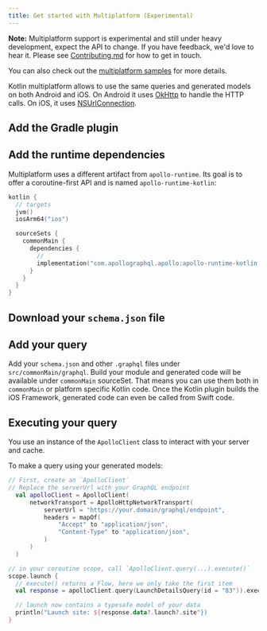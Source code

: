 ```yaml
---
title: Get started with Multiplatform (Experimental)
---
```


**Note:** Multiplatform support is experimental and still under heavy development, expect the API to change. If you have feedback, we'd love to hear it. Please see [Contributing.md](https://github.com/apollographql/apollo-android/blob/master/Contributing.md) for how to get in touch.

You can also check out the [multiplatform samples](https://github.com/apollographql/apollo-android/tree/master/samples) for more details.

Kotlin multiplatform allows to use the same queries and generated models on both Android and iOS. On Android it uses [OkHttp](https://square.github.io/okhttp/) to handle the HTTP calls. On iOS, it uses [NSUrlConnection](https://developer.apple.com/documentation/foundation/nsurlconnection).

## Add the Gradle plugin

<AddPlugin />

## Add the runtime dependencies

Multiplatform uses a different artifact from `apollo-runtime`. Its goal is to offer a coroutine-first API and is named `apollo-runtime-kotlin`:

```kotlin:title=build.gradle.kts
kotlin {
  // targets
  jvm()
  iosArm64("ios")

  sourceSets {
    commonMain {
      dependencies {
        //
        implementation("com.apollographql.apollo:apollo-runtime-kotlin:x.y.z")
      }
    }
  }
}
```

## Download your `schema.json` file

<DownloadSchema />

## Add your query

Add your `schema.json` and other `.graphql` files under `src/commonMain/graphql`. Build your module and generated code will be available
under `commonMain` sourceSet. That means you can use them both in `commonMain` or platform specific Kotlin code. Once the Kotlin plugin builds
the iOS Framework, generated code can even be called from Swift code.

## Executing your query

You use an instance of the `ApolloClient` class to interact with your server and cache.

To make a query using your generated models:

```kotlin
// First, create an `ApolloClient`
// Replace the serverUrl with your GraphQL endpoint
  val apolloClient = ApolloClient(
      networkTransport = ApolloHttpNetworkTransport(
          serverUrl = "https://your.domain/graphql/endpoint",
          headers = mapOf(
              "Accept" to "application/json",
              "Content-Type" to "application/json",
          )
      )
  )

// in your coroutine scope, call `ApolloClient.query(...).execute()`
scope.launch {
  // execute() returns a Flow, here we only take the first item
  val response = apolloClient.query(LaunchDetailsQuery(id = "83")).execute().single()

  // launch now contains a typesafe model of your data
  println("Launch site: ${response.data?.launch?.site"})
}
```


